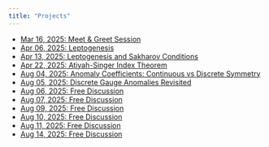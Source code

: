```yaml
---
title: "Projects"
---
```


- [Mar 16, 2025: Meet & Greet Session](mar-16-2025.qmd) 
- [Apr 06, 2025: Leptogenesis](apr-06-2025.qmd) 
- [Apr 13, 2025: Leptogenesis and Sakharov Conditions](apr-13-2025.qmd) 
- [Apr 22, 2025: Atiyah-Singer Index Theorem](apr-22-2025.qmd)  
- [Aug 04, 2025: Anomaly Coefficients: Continuous vs Discrete Symmetry](aug-04-2025.qmd)
- [Aug 05, 2025: Discrete Gauge Anomalies Revisited](aug-05-2025.qmd)
- [Aug 06, 2025: Free Discussion](aug-06-2025.qmd)
- [Aug 07, 2025: Free Discussion](aug-07-2025.qmd)
- [Aug 09, 2025: Free Discussion](aug-09-2025.qmd)
- [Aug 10, 2025: Free Discussion](aug-10-2025.qmd)
- [Aug 11, 2025: Free Discussion](aug-11-2025.qmd)
- [Aug 14, 2025: Free Discussion](aug-14-2025.qmd)